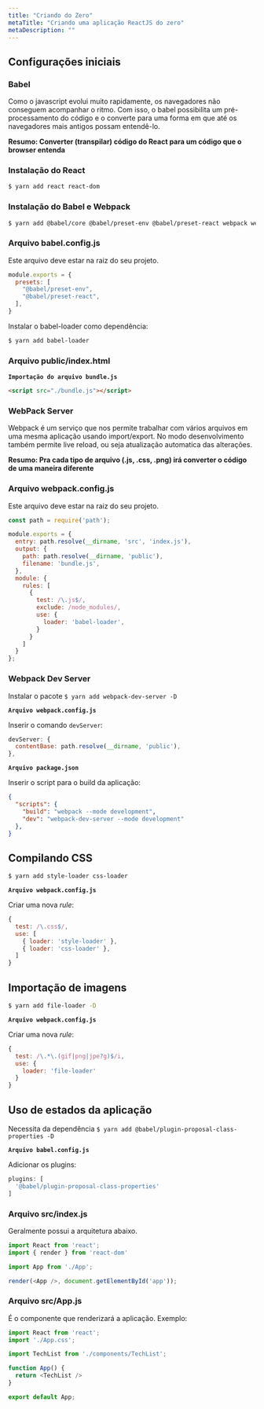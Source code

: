 ```yaml
---
title: "Criando do Zero"
metaTitle: "Criando uma aplicação ReactJS do zero"
metaDescription: ""
---
```


## Configurações iniciais

### Babel
Como o javascript evolui muito rapidamente, os navegadores não conseguem acompanhar o ritmo. Com isso, o babel possibilita um pré-processamento do código e o converte para uma forma em que até os navegadores mais antigos possam entendê-lo.

**Resumo: Converter (transpilar) código do React para um código que o browser entenda**

### Instalação do React

```bash
$ yarn add react react-dom
```

### Instalação do Babel e Webpack
```bash
$ yarn add @babel/core @babel/preset-env @babel/preset-react webpack webpack-cli
```

### Arquivo babel.config.js

Este arquivo deve estar na raiz do seu projeto.

```js
module.exports = {
  presets: [
    "@babel/preset-env",
    "@babel/preset-react",
  ],
}
```

Instalar o babel-loader como dependência:

```bash
$ yarn add babel-loader
```

### Arquivo public/index.html

**`Importação do arquivo bundle.js`**

```html
<script src="./bundle.js"></script>
```

### WebPack Server

Webpack é um serviço que nos permite trabalhar com vários arquivos em uma mesma aplicação usando import/export. No modo desenvolvimento também permite live reload, ou seja atualização automatica das alterações.

**Resumo: Pra cada tipo de arquivo (.js, .css, .png) irá converter o código de uma maneira diferente**

### Arquivo webpack.config.js

Este arquivo deve estar na raiz do seu projeto.

```js
const path = require('path');

module.exports = {
  entry: path.resolve(__dirname, 'src', 'index.js'),
  output: {
    path: path.resolve(__dirname, 'public'),
    filename: 'bundle.js',
  },
  module: {
    rules: [
      {
        test: /\.js$/,
        exclude: /node_modules/,
        use: {
          loader: 'babel-loader',
        }
      }
    ]
  }
};
```

### Webpack Dev Server

Instalar o pacote `$ yarn add webpack-dev-server -D `

**`Arquivo webpack.config.js`**

Inserir o comando `devServer`:

```js
devServer: {
  contentBase: path.resolve(__dirname, 'public'),
},
```

**`Arquivo package.json`**

Inserir o script para o build da aplicação:
```json
{
  "scripts": {
    "build": "webpack --mode development",
    "dev": "webpack-dev-server --mode development"
  },
}
```

## Compilando CSS

```bash
$ yarn add style-loader css-loader
```

**`Arquivo webpack.config.js`**

Criar uma nova *rule*:
```js
{
  test: /\.css$/,
  use: [
    { loader: 'style-loader' },
    { loader: 'css-loader' },
  ]
}
```

## Importação de imagens

```bash
$ yarn add file-loader -D
```

**`Arquivo webpack.config.js`**

Criar uma nova *rule*:
```js
{
  test: /\.*\.(gif|png|jpe?g)$/i,
  use: {
    loader: 'file-loader'
  }
}
```

## Uso de estados da aplicação

Necessita da dependência `$ yarn add @babel/plugin-proposal-class-properties -D`

**`Arquivo babel.config.js`**

Adicionar os plugins:
```js
plugins: [
  '@babel/plugin-proposal-class-properties'
]
```

### Arquivo src/index.js

Geralmente possui a arquitetura abaixo.
```js
import React from 'react';
import { render } from 'react-dom'

import App from './App';

render(<App />, document.getElementById('app'));
```

### Arquivo src/App.js

É o componente que renderizará a aplicação. Exemplo:
```js
import React from 'react';
import './App.css';

import TechList from './components/TechList';

function App() {
  return <TechList />
}

export default App;
```